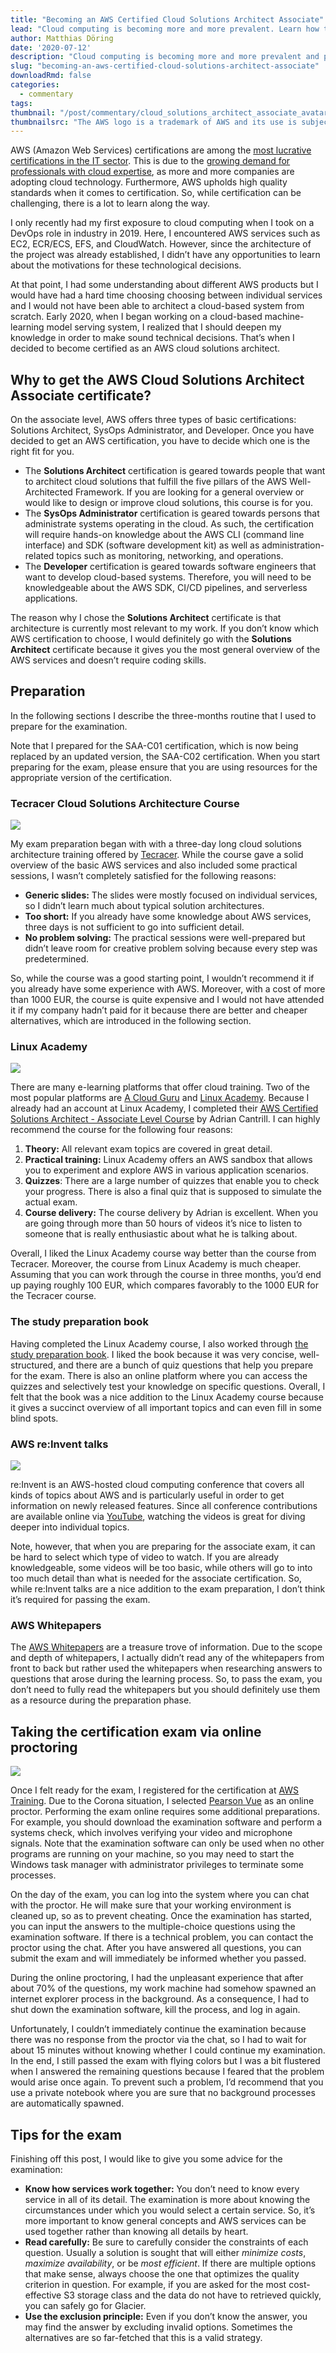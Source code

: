 ```yaml
---
title: "Becoming an AWS Certified Cloud Solutions Architect Associate"
lead: "Cloud computing is becoming more and more prevalent. Learn how to become AWS certified now!"
author: Matthias Döring
date: '2020-07-12'
description: "Cloud computing is becoming more and more prevalent and professionals with AWS certifications are in high demand. Here, I describe how I prepared for the AWS Cloud Solutions Architect Associate examination and how the online proctoring system works."
slug: "becoming-an-aws-certified-cloud-solutions-architect-associate"
downloadRmd: false
categories:
  - commentary
tags:
thumbnail: "/post/commentary/cloud_solutions_architect_associate_avatar.png"
thumbnailsrc: "The AWS logo is a trademark of AWS and its use is subject to the guidelines at https://aws.amazon.com/trademark-guidelines."
---
```

AWS (Amazon Web Services) certifications are among the [most lucrative certifications in the IT sector](https://www.forbes.com/sites/louiscolumbus/2019/07/28/aws-certifications-increase-tech-pay-up-to-12k-a-year/). This is due to the [growing demand for professionals with cloud expertise](https://www.networkerstechnology.com/growth-cloud-demand-infrastructure-specialists), as more and more companies are adopting cloud technology. Furthermore, AWS upholds high quality standards when
it comes to certification. So, while certification can be challenging, there is a lot to learn along the way.

I only recently had my first exposure to cloud computing when  I took on a DevOps role in industry in 2019. Here, I encountered AWS services such as EC2, ECR/ECS, EFS, and CloudWatch. However, since the architecture of the project was already established, I didn't have any opportunities to learn about the motivations for these technological decisions.

At that point, I had some understanding about different AWS products but I would have had a hard time choosing
choosing between individual services and I would not have been able to architect a cloud-based system from scratch. Early 2020, when I began working on a cloud-based machine-learning model serving system, I realized that I should deepen my knowledge in order to make sound technical decisions. That's when I decided to become certified as an AWS cloud solutions architect.

## Why to get the AWS Cloud Solutions Architect Associate certificate?

On the associate level, AWS offers three types of basic certifications: Solutions Architect, SysOps Administrator, and Developer. Once you have decided to get an AWS certification, you have to decide which one is the right fit for you.

* The **Solutions Architect** certification is geared towards people that want to architect cloud solutions that fulfill the five pillars of the AWS Well-Architected Framework. If you are looking for a general overview or would like to design or improve cloud solutions, this course is for you.
* The **SysOps Administrator** certification is geared towards persons that administrate systems operating in the cloud. As such, the certification will require hands-on knowledge about the AWS CLI (command line interface) and SDK (software development kit) as well as administration-related topics such as monitoring, networking, and operations.
* The **Developer** certification is geared towards software engineers that want to develop cloud-based systems. Therefore, you will need to be knowledgeable about the AWS SDK, CI/CD pipelines, and serverless applications. 

The reason why I chose the **Solutions Architect** certificate is that architecture is currently most relevant to my work. If you don't know which AWS certification to choose, I would definitely go with the **Solutions Architect** certificate because it gives you the most general overview of the AWS services and doesn't require coding skills.

## Preparation

In the following sections I describe the three-months routine that I used to prepare for the examination.

Note that I prepared for the SAA-C01 certification, which is now being replaced by an updated version, the SAA-C02 certification. When you start preparing for the exam, please ensure that you are using resources for the appropriate version of the certification.

### Tecracer Cloud Solutions Architecture Course
![](../tecracer-logo.png)

My exam preparation began with with a three-day long cloud solutions architecture training offered by [Tecracer](https://www.tecracer.de). While the course gave a solid overview of the basic AWS services and also included some practical sessions, I wasn't completely satisfied for the following reasons:

* **Generic slides:** The slides were mostly focused on individual services, so I didn't learn much about typical solution architectures.
* **Too short:** If you already have some knowledge about AWS services, three days is not sufficient to go into sufficient detail.
* **No problem solving:** The practical sessions were well-prepared but didn't leave room for creative problem solving because every step was predetermined.

So, while the course was a good starting point, I wouldn't recommend it if you already have some experience with AWS. Moreover, with a cost of more than 1000 EUR, the course is quite expensive and I would not have attended it if my company hadn't paid for it because there are better and cheaper alternatives, which are introduced in the following section.

### Linux Academy
![](../linux_academy_logo.png)

There are many e-learning platforms that offer cloud training. Two of the most popular platforms are [A Cloud Guru](https://acloud.guru) and [Linux Academy](https://linuxacademy.com). Because I already had an account at Linux Academy, I completed their [AWS Certified Solutions Architect - Associate Level Course](https://linuxacademy.com/cp/modules/view/id/341) by Adrian Cantrill. I can highly recommend the course for the following four reasons: 

1. **Theory:** All relevant exam topics are covered in great detail.
2. **Practical training:** Linux Academy offers an AWS sandbox that allows you to experiment and explore AWS in various application scenarios.
3. **Quizzes**: There are a large number of quizzes that enable you to check your progress. There is also a final quiz that is supposed to simulate the actual exam.
4. **Course delivery:** The course delivery by Adrian is excellent. When you are going through more than 50 hours of videos it's nice to listen to someone that is really enthusiastic about what he is talking about.

Overall, I liked the Linux Academy course way better than the course from Tecracer. Moreover, the course from Linux Academy is much cheaper. Assuming that you can work through the course in three months, you'd end up paying roughly 100 EUR, which compares favorably to the 1000 EUR for the Tecracer course.

### The study preparation book

Having completed the Linux Academy course, I also worked through [the study preparation book](https://www.amazon.com/Certified-Solutions-Architect-Study-Guide/dp/111950421X/ref=sr_1_3?dchild=1&keywords=aws+solutions+exam+preparation&qid=1594546061&sr=8-3). I liked the book because it was very concise, well-structured, and there are a bunch of quiz questions that help you prepare for the exam. There is also an online platform where you can access the quizzes and selectively test your knowledge on specific questions. Overall, I felt that the book was a nice addition to the Linux Academy course because it gives a succinct overview of all important topics and can even fill in some blind spots.

### AWS re:Invent talks
![](../aws_reinvent.png)

re:Invent is an AWS-hosted cloud computing conference that covers all kinds of topics about AWS and is particularly useful in order to get information on newly released features. Since all conference contributions are available online via [YouTube](https://www.youtube.com/user/AmazonWebServices), watching the videos is great for diving deeper into individual topics.

Note, however, that when you are preparing for the associate exam, it can be hard to select which type of video to watch. If you are already knowledgeable, some videos will be too basic, while others will go to into too much detail than what is needed for the associate certification. So, while re:Invent talks are a nice addition to the exam preparation, I don't think it's required for passing the exam.

### AWS Whitepapers

The [AWS Whitepapers](https://aws.amazon.com/whitepapers/) are a treasure trove of information. Due to the scope and depth of whitepapers, I actually didn't read any of the whitepapers from front to back but rather used the whitepapers when researching answers to questions that arose during the learning process. So, to pass the exam, you don't need to fully read the whitepapers but you should definitely use them as a resource during the preparation phase.

## Taking the certification exam via online proctoring
![](../exam_representation.jpg)

Once I felt ready for the exam, I registered for the certification at [AWS Training](https://aws.training). Due to the Corona situation, I selected [Pearson Vue](https://home.pearsonvue.com/) as an online proctor. Performing the exam online requires some additional preparations. For example, you should download the examination software and perform a systems check, which involves verifying your video and microphone signals. Note that the examination software can only be used when no other programs are running on your machine, so you may need to start the Windows task manager with administrator privileges to terminate some processes.

On the day of the exam, you can log into the system where you can chat with the proctor. He will make sure that your working environment is cleaned up, so as to prevent cheating. Once the examination has started, you can input the answers to the multiple-choice questions using the examination software. If there is a technical problem, you can contact the proctor using the chat. After you have answered all questions, you can submit the exam and will immediately be informed whether you passed.

During the online proctoring, I had the unpleasant experience that after about 70% of the questions, my work machine had somehow spawned an internet explorer process in the background. As a consequence, I had to shut down the examination software, kill the process, and log in again.

Unfortunately, I couldn't immediately continue the examination because there was no response from the proctor via the chat, so I had to wait for about 15 minutes without knowing whether I could continue my examination. In the end, I still passed the exam with flying colors but I was a bit flustered when I answered the remaining questions because I feared that the problem would arise once again. To prevent such a problem, I'd recommend that you use a private notebook where you are sure that no background processes are automatically spawned.

## Tips for the exam

Finishing off this post, I would like to give you some advice for the examination:

* **Know how services work together:** You don't need to know every service in all of its detail. The examination is more about knowing the circumstances under which you would select a certain service. So, it's more important to know general concepts and AWS services can be used together rather than knowing all details by heart.
* **Read carefully:** Be sure to carefully consider the constraints of each question. Usually a solution is sought that will either *minimize costs*, *maximize availability*, or be *most efficient*. If there are multiple options that make sense, always choose the one that optimizes the quality criterion in question. For example, if you are asked for the most cost-effective S3 storage class and the data do not have to retrieved quickly, you can safely go for Glacier.
* **Use the exclusion principle:** Even if you don't know the answer, you may find the answer by excluding invalid options. Sometimes the alternatives are so far-fetched that this is a valid strategy.


